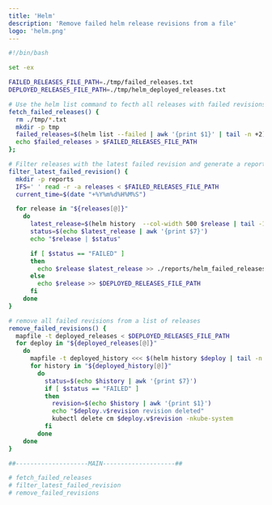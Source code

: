 ```yaml
---
title: 'Helm'
description: 'Remove failed helm release revisions from a file'
logo: 'helm.png'
---
```



```bash
#!/bin/bash

set -ex

FAILED_RELEASES_FILE_PATH=./tmp/failed_releases.txt
DEPLOYED_RELEASES_FILE_PATH=./tmp/helm_deployed_releases.txt

# Use the helm list command to fecth all releases with failed revisions and save to a file
fetch_failed_releases() {
  rm ./tmp/*.txt
  mkdir -p tmp
  failed_releases=$(helm list --failed | awk '{print $1}' | tail -n +2)
  echo $failed_releases > $FAILED_RELEASES_FILE_PATH
};

# Filter releases with the latest failed revision and generate a report
filter_latest_failed_revision() {
  mkdir -p reports
  IFS=' ' read -r -a releases < $FAILED_RELEASES_FILE_PATH
  current_time=$(date "+%Y%m%d%H%M%S")

  for release in "${releases[@]}"
    do
      latest_release=$(helm history  --col-width 500 $release | tail -1)
      status=$(echo $latest_release | awk '{print $7}')
      echo "$release | $status"

      if [ $status == "FAILED" ]
      then
        echo $release $latest_release >> ./reports/helm_failed_releases_$current_time.txt
      else
        echo $release >> $DEPLOYED_RELEASES_FILE_PATH
      fi
    done
}

# remove all failed revisions from a list of releases
remove_failed_revisions() {
  mapfile -t deployed_releases < $DEPLOYED_RELEASES_FILE_PATH
  for deploy in "${deployed_releases[@]}"
    do
      mapfile -t deployed_history <<< $(helm history $deploy | tail -n +2)
      for history in "${deployed_history[@]}"
        do
          status=$(echo $history | awk '{print $7}')
          if [ $status == "FAILED" ]
          then
            revision=$(echo $history | awk '{print $1}')
            echo "$deploy.v$revision revision deleted"
            kubectl delete cm $deploy.v$revision -nkube-system
          fi
        done
    done
}

##--------------------MAIN--------------------##

# fetch_failed_releases
# filter_latest_failed_revision
# remove_failed_revisions
```